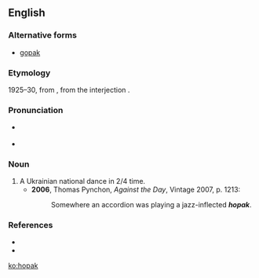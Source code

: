 ==English==

===Alternative forms===
*[[gopak]]

===Etymology===
1925–30, from {{Ukr.}} {{term|гопак||tr=hopák|sc=Cyrl}}, from the interjection {{term|гоп||tr=hop|lang=uk|sc=Cyrl}}.

===Pronunciation===
* {{a|Canada}} {{IPA|/ˈhoːpæk/}}
* {{IPA|/ˈhəʊpæk/}}

===Noun===
{{en-noun}}

# A Ukrainian national dance in 2/4 time.
#*'''2006''', Thomas Pynchon, ''Against the Day'', Vintage 2007, p. 1213:
#*:Somewhere an accordion was playing a jazz-inflected '''''hopak'''''.

=== References ===
* {{R:Canadian Oxford 2004}}
* {{R:Dictionary.com 1.1}}

[[ko:hopak]]